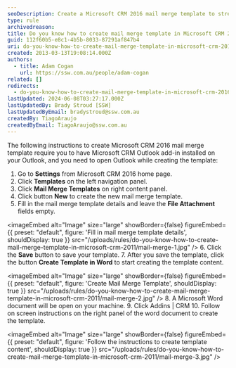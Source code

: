 ```yaml
---
seoDescription: Create a Microsoft CRM 2016 mail merge template to streamline your marketing efforts and boost productivity.
type: rule
archivedreason:
title: Do you know how to create mail merge template in Microsoft CRM 2016?
guid: 112f60b5-e8c1-4b5b-8033-87291af847b4
uri: do-you-know-how-to-create-mail-merge-template-in-microsoft-crm-2011
created: 2013-03-13T19:08:14.000Z
authors:
  - title: Adam Cogan
    url: https://ssw.com.au/people/adam-cogan
related: []
redirects:
  - do-you-know-how-to-create-mail-merge-template-in-microsoft-crm-2016
lastUpdated: 2024-06-08T03:27:17.000Z
lastUpdatedBy: Brady Stroud [SSW]
lastUpdatedByEmail: bradystroud@ssw.com.au
createdBy: TiagoAraujo
createdByEmail: TiagoAraujo@ssw.com.au
---
```


The following instructions to create Microsoft CRM 2016 mail merge template require you to have Microsoft CRM Outlook add-in installed on your Outlook, and you need to open Outlook while creating the template:
1. Go to
   **Settings** from Microsoft CRM 2016 home page.
2. Click
   **Templates** on the left navigation panel.
3. Click
   **Mail Merge Templates** on right content panel.
4. Click button
   **New** to create the new mail merge template.
5. Fill in the mail merge template details and leave the
   **File Attachment** fields empty.


<imageEmbed
  alt="Image"
  size="large"
  showBorder={false}
  figureEmbed={{
    preset: "default",
    figure: 'Fill in mail merge template details',
    shouldDisplay: true
  }}
  src="/uploads/rules/do-you-know-how-to-create-mail-merge-template-in-microsoft-crm-2011/mail-merge-1.jpg"
/>
6. Click the
**Save** button to save your template. 7. After you save the template, click the button
**Create Template in Word** to start creating the template content.


<imageEmbed
  alt="Image"
  size="large"
  showBorder={false}
  figureEmbed={{
    preset: "default",
    figure: 'Create Mail Merge Template',
    shouldDisplay: true
  }}
  src="/uploads/rules/do-you-know-how-to-create-mail-merge-template-in-microsoft-crm-2011/mail-merge-2.jpg"
/>
8. A Microsoft Word document will be open on your machine. 9. Click Addins | CRM 10. Follow on screen instructions on the right panel of the word document to create the template.


<imageEmbed
  alt="Image"
  size="large"
  showBorder={false}
  figureEmbed={{
    preset: "default",
    figure: 'Follow the instructions to create template content',
    shouldDisplay: true
  }}
  src="/uploads/rules/do-you-know-how-to-create-mail-merge-template-in-microsoft-crm-2011/mail-merge-3.jpg"
/>
